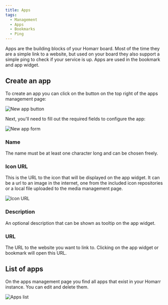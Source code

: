 ```yaml
---
title: Apps
tags:
  - Management
  - Apps
  - Bookmarks
  - Ping
---
```


Apps are the building blocks of your Homarr board. 
Most of the time they are a simple link to a website, but used on your board they also support a simple ping to check if your service is up. 
Apps are used in the bookmark and app widget.

## Create an app

To create an app you can click on the button on the top right of the apps management page:

![New app button](./img/new-app-button.png)

Next, you'll need to fill out the required fields to configure the app:

![New app form](./img/new-app-form.png)

### Name

The name must be at least one character long and can be chosen freely.

### Icon URL

This is the URL to the icon that will be displayed on the app widget. 
It can be a url to an image in the internet, one from the included icon repositories or a local file uploaded to the media management page.

![Icon URL](./img/app-icon-url.png)

### Description

An optional description that can be shown as tooltip on the app widget.

### URL

The URL to the website you want to link to. Clicking on the app widget or bookmark will open this URL.

## List of apps

On the apps management page you find all apps that exist in your Homarr instance. You can edit and delete them.

![Apps list](./img/app-list.png)